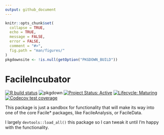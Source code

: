 ```yaml
---
output: github_document
---
```


<!-- README.md is generated from README.Rmd. Please edit that file -->

```r
knitr::opts_chunk$set(
  collapse = TRUE,
  echo = TRUE,
  message = FALSE,
  error = FALSE,
  comment = "#>",
  fig.path = "man/figures/"
)
pkgdownsite <- !is.null(getOption("PKGDOWN_BUILD"))
```

# FacileIncubator

<!-- badges: start -->
[![R build status](https://github.com/facilebio/FacileIncubator/workflows/R-CMD-check/badge.svg)](https://github.com/facilebio/FacileIncubator/actions)
![pkgdown](https://github.com/facilebio/FacileIncubator/workflows/pkgdown/badge.svg)
[![Project Status: Active](https://www.repostatus.org/badges/latest/active.svg)](https://www.repostatus.org/#active)
[![Lifecycle: Maturing](https://img.shields.io/badge/lifecycle-maturing-blue.svg)](https://www.tidyverse.org/lifecycle/#maturing)
[![Codecov test coverage](https://codecov.io/gh/facilebio/FacileIncubator/branch/main/graph/badge.svg)](https://codecov.io/gh/facilebio/FacileIncubator?branch=main)
<!-- badges: end -->

This package is just a sandbox for functionality that will make its way into
one of the core Facile* packages, like FacileAnalysis, or FacileData.

I largely `devtools::load_all()` this package so I can tweak it until I'm
happy with the functionality.
